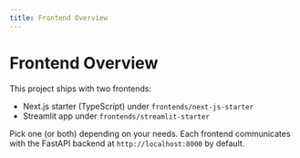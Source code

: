 ```yaml
---
title: Frontend Overview
---
```


# Frontend Overview

This project ships with two frontends:

- Next.js starter (TypeScript) under `frontends/next-js-starter`
- Streamlit app under `frontends/streamlit-starter`

Pick one (or both) depending on your needs. Each frontend communicates with the FastAPI backend at `http://localhost:8000` by default.
